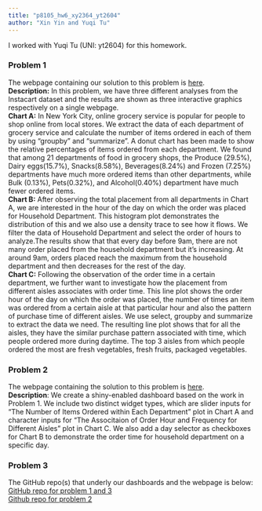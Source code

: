 ```yaml
---
title: "p8105_hw6_xy2364_yt2604"
author: "Xin Yin and Yuqi Tu"
---
```


I worked with Yuqi Tu (UNI: yt2604) for this homework.

### Problem 1
The webpage containing our solution to this problem is [here](p8105_hw6_yt2604_xy2364.html).   
**Description:** In this problem, we have three different analyses from the Instacart dataset and the results are shown as three interactive graphics respectively on a single webpage.  
**Chart A:** In New York City, online grocery service is popular for people to shop online from local stores. We extract the data of each department of grocery service and calculate the number of items ordered in each of them by using "groupby" and "summarize". A donut chart has been made to show the relative percentages of items ordered from each department. We found that among 21 departments of food in grocery shops, the Produce (29.5%), Dairy eggs(15.7%), Snacks(8.58%), Beverages(8.24%) and Frozen (7.25%) departments have much more ordered items than other departments, while Bulk (0.13%), Pets(0.32%), and Alcohol(0.40%) department have much fewer ordered items.   
**Chart B:** After observing the total placement from all departments in Chart A, we are interested in the hour of the day on which the order was placed for Household Department. This histogram plot demonstrates the distribution of this and we also use a density trace to see how it flows. We filter the data of Household Department and select the order of hours to analyze.The results show that that every day before 9am, there are not many order placed from the household department but it's increasing. At around 9am, orders placed reach the maximum from the household department and then decreases for the rest of the day.  
**Chart C:** Following the observation of the order time in a certain department, we further want to investigate how the placement from different aisles associates with order time. This line plot shows the order hour of the day on which the order was placed, the number of times an item was ordered from a certain aisle at that particular hour and also the pattern of purchase time of different aisles. We use select, groupby and summarize to extract the data we need. The resulting line plot shows that for all the aisles, they have the similar purchase pattern associated with time, which people ordered more during daytime. The top 3 aisles from which people ordered the most are fresh vegetables, fresh fruits, packaged vegetables. 



### Problem 2
The webpage containing the solution to this problem is [here](https://tuyuqi.shinyapps.io/hw6_problem_2/).  
**Description**: We create a shiny-enabled dashboard based on the work in Problem 1. We include two distinct widget types, which are slider inputs for "The Number of Items Ordered within Each Department" plot in Chart A and character inputs for "The Associtaion of Order Hour and Frequency for Different Aisles" plot in Chart C. We also add a day selector as checkboxes for Chart B to demonstrate the order time for household department on a specific day.


### Problem 3
The GitHub repo(s) that underly our dashboards and the webpage is below:  
[GitHub repo for problem 1 and 3]()  
[Github repo for problem 2](https://github.com/tuyuqi/p8105_hw6_yt2604_xy2364_problem2)  




